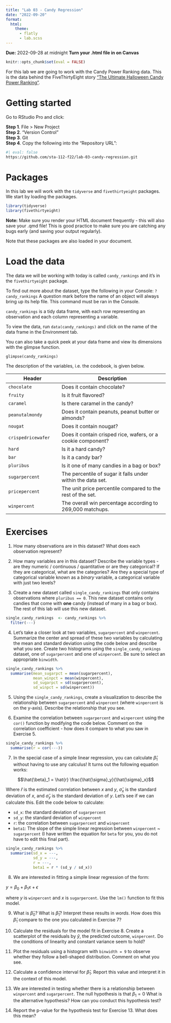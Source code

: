```yaml
---
title: "Lab 03 - Candy Regression"
date: "2022-09-20"
format: 
  html:
    theme:
      - flatly
      - lab.scss
---
```


**Due:** 2022-09-28 at midnight
**Turn your .html file in on Canvas**


```r
knitr::opts_chunk$set(eval = FALSE)
```

For this lab we are going to work with the Candy Power Ranking data. This is the data behind the FiveThirtyEight story ["The Ultimate Halloween Candy Power Ranking"](https://fivethirtyeight.com/features/the-ultimate-halloween-candy-power-ranking/).

# Getting started

Go to RStudio Pro and click:

**Step 1**. File \> New Project\
**Step 2**. "Version Control"\
**Step 3**. Git\
**Step 4**. Copy the following into the "Repository URL":

```bash
#| eval: false
https://github.com/sta-112-f22/lab-03-candy-regression.git
```


# Packages

In this lab we will work with the `tidyverse` and `fivethirtyeight` packages. We start by loading the packages.

```r
library(tidyverse)
library(fivethirtyeight)
```

::: column-margin
**Note:** Make sure you render your HTML document frequently - this will also save your .qmd file! This is good practice to make sure you are catching any bugs early (and saving your output regularly).
:::

Note that these packages are also loaded in your document.

# Load the data

The data we will be working with today is called `candy_rankings` and it's in the `fivethirtyeight` package.

To find out more about the dataset, type the following in your Console: `?candy_rankings` A question mark before the name of an object will always bring up its help file. This command must be ran in the Console.

`candy_rankings` is a tidy data frame, with each row representing an observation and each column representing a variable.

To view the data, run `data(candy_rankings)` and click on the name of the data frame in the Environment tab.

You can also take a quick peek at your data frame and view its dimensions with the glimpse function.

`glimpse(candy_rankings)`

The description of the variables, i.e. the codebook, is given below.

 Header                        |  Description
----------------|--------------------------------
`chocolate` | Does it contain chocolate?
`fruity` | Is it fruit flavored?
`caramel` | Is there caramel in the candy?
`peanutalmondy` | Does it contain peanuts, peanut butter or almonds?
`nougat` | Does it contain nougat?
`crispedricewafer` | Does it contain crisped rice, wafers, or a cookie component?
`hard` | Is it a hard candy?
`bar` | Is it a candy bar?
`pluribus` | Is it one of many candies in a bag or box?
`sugarpercent` | The percentile of sugar it falls under within the data set.
`pricepercent` | The unit price percentile compared to the rest of the set.
`winpercent` | The overall win percentage according to 269,000 matchups.

# Exercises

1. How many observations are in this dataset? What does each observation represent?

2. How many variables are in this dataset? Describe the variable types - are they numeric / continuous / quantitative or are they categorical? If they are categorical, what are the categories? Are they a special type of categorical variable known as a _binary_ variable, a categorical variable with just two levels? 

3. Create a new dataset called `single_candy_rankings` that only contains observations where `pluribus == 0`. This new dataset contains only candies that come with **one** candy (instead of many in a bag or box). The rest of this lab will use this new dataset.

```r
single_candy_rankings  <- candy_rankings %>%
  filter(---)
```

4. Let's take a closer look at two variables, `sugarpercent` and `winpercent`. Summarize the center and spread of these two variables by calculating the mean and standard deviation using the code below and describe what you see. Create two histograms using the `single_candy_rankings` dataset, one of `sugarpercent` and one of `winpercent`. Be sure to select an appropriate `binwidth`.

```r
single_candy_rankings %>%
  summarise(mean_sugarpct = mean(sugarpercent),
            mean_winpct = mean(winpercent),
            sd_sugarpct = sd(sugarpercent),
            sd_winpct = sd(winpercent))
```

5. Using the `single_candy_rankings`, create a visualization to describe the relationship between `sugarpercent` and `winpercent` (where `winpercent` is on the y-axis). Describe the relationship that you see.

6. Examine the correlation between `sugarpercent` and `winpercent` using the `cor()` function by modifying the code below. Comment on the correlation coefficient - how does it compare to what you saw in Exercise 5. 

```r
single_candy_rankings %>%
  summarise(r = cor(---))
```

7. In the special case of a simple linear regression, you can calculate $\hat{\beta}_1$ without having to use any calculus! It turns out the following equation works:

$$\hat{\beta}_1 = \hat{r} \frac{\hat{\sigma}_y}{\hat{\sigma}_x}$$

Where $\hat{r}$ is the estimated correlation between $x$ and $y$, $\hat{\sigma}_x$ is the standard deviation of $x$, and $\hat{\sigma}_y$ is the standard deviation of $y$. Let's see if we can calculate this. Edit the code below to calculate:

* `sd_x`: the standard deviation of `sugarpercent`  
* `sd_y`: the standard deviation of `winpercent`  
* `r`: the correlation between `sugarpercent` and `winpercent`
* `beta1`: The slope of the simple linear regression between `winpercent` ~ `sugarpercent` (I have written the equation for `beta` for you, you do not have to edit this final part).


```r
single_candy_rankings %>%
  summarise(sd_x = ---,
            sd_y = ---,
            r = ---,
            beta1 = r * (sd_y / sd_x))
```

8. We are interested in fitting a simple linear regression of the form:

$y = \beta_0 + \beta_1x + \epsilon$

where $y$ is `winpercent` and $x$ is `sugarpercent`. Use the `lm()` function to fit this model. 

9. What is $\hat{\beta}_0$? What is $\hat{\beta}_1$? Interpret these results in _words_. How does this $\hat{\beta}_1$ compare to the one you calculated in Exercise 7?

10. Calculate the residuals for the model fit in Exercise 8. Create a scatterplot of the residuals by $\hat{y}$, the predicted outcome, `winpercent`. Do the conditions of linearity and constant variance seem to hold?

11. Plot the residuals using a histogram with `binwidth = 9` to observe whether they follow a bell-shaped distribution. Comment on what you see.

12. Calculate a confidence interval for $\hat\beta_1$. Report this value and interpret it in the context of this model.

13. We are interested in testing whether there is a relationship between `winpercent` and `sugarpercent`. The null hypothesis is that $\beta_1=0$ What is the alternative hypothesis? How can you conduct this hypothesis test?

14. Report the p-value for the hypothesis test for Exercise 13. What does this mean?


